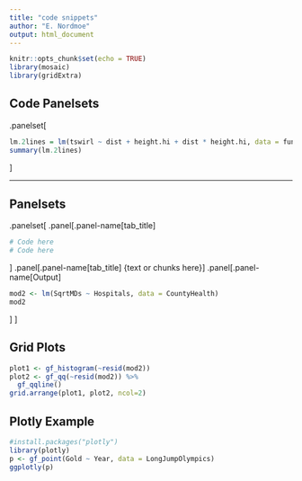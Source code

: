```yaml
---
title: "code snippets"
author: "E. Nordmoe"
output: html_document
---
```


```r
knitr::opts_chunk$set(echo = TRUE)
library(mosaic)
library(gridExtra)
```

## Code Panelsets

.panelset[

```r
lm.2lines = lm(tswirl ~ dist + height.hi + dist * height.hi, data = funnel.hilo)
summary(lm.2lines)
```
]

---

## Panelsets

.panelset[
.panel[.panel-name[tab_title]
```r
# Code here
# Code here
```
]
.panel[.panel-name[tab_title]
{text or chunks here}
]
.panel[.panel-name[Output]
```r
mod2 <- lm(SqrtMDs ~ Hospitals, data = CountyHealth)
mod2
```
]
]

## Grid Plots

```r
plot1 <- gf_histogram(~resid(mod2))
plot2 <- gf_qq(~resid(mod2)) %>%
  gf_qqline()
grid.arrange(plot1, plot2, ncol=2)
```

## Plotly Example

```r
#install.packages("plotly")
library(plotly)
p <- gf_point(Gold ~ Year, data = LongJumpOlympics)
ggplotly(p)
```